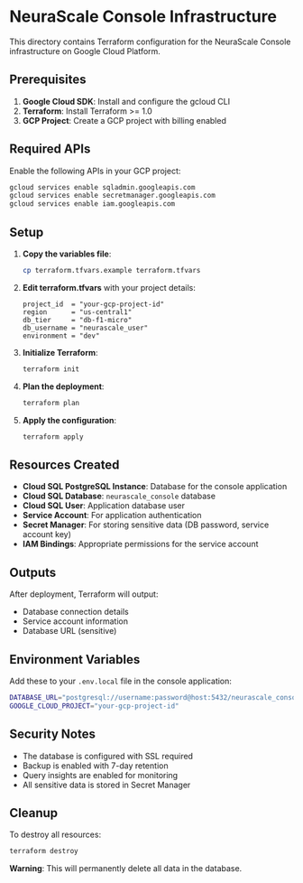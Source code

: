 # NeuraScale Console Infrastructure

This directory contains Terraform configuration for the NeuraScale Console infrastructure on Google Cloud Platform.

## Prerequisites

1. **Google Cloud SDK**: Install and configure the gcloud CLI
2. **Terraform**: Install Terraform >= 1.0
3. **GCP Project**: Create a GCP project with billing enabled

## Required APIs

Enable the following APIs in your GCP project:

```bash
gcloud services enable sqladmin.googleapis.com
gcloud services enable secretmanager.googleapis.com
gcloud services enable iam.googleapis.com
```

## Setup

1. **Copy the variables file**:

   ```bash
   cp terraform.tfvars.example terraform.tfvars
   ```

2. **Edit terraform.tfvars** with your project details:

   ```hcl
   project_id  = "your-gcp-project-id"
   region      = "us-central1"
   db_tier     = "db-f1-micro"
   db_username = "neurascale_user"
   environment = "dev"
   ```

3. **Initialize Terraform**:

   ```bash
   terraform init
   ```

4. **Plan the deployment**:

   ```bash
   terraform plan
   ```

5. **Apply the configuration**:
   ```bash
   terraform apply
   ```

## Resources Created

- **Cloud SQL PostgreSQL Instance**: Database for the console application
- **Cloud SQL Database**: `neurascale_console` database
- **Cloud SQL User**: Application database user
- **Service Account**: For application authentication
- **Secret Manager**: For storing sensitive data (DB password, service account key)
- **IAM Bindings**: Appropriate permissions for the service account

## Outputs

After deployment, Terraform will output:

- Database connection details
- Service account information
- Database URL (sensitive)

## Environment Variables

Add these to your `.env.local` file in the console application:

```bash
DATABASE_URL="postgresql://username:password@host:5432/neurascale_console"
GOOGLE_CLOUD_PROJECT="your-gcp-project-id"
```

## Security Notes

- The database is configured with SSL required
- Backup is enabled with 7-day retention
- Query insights are enabled for monitoring
- All sensitive data is stored in Secret Manager

## Cleanup

To destroy all resources:

```bash
terraform destroy
```

**Warning**: This will permanently delete all data in the database.
